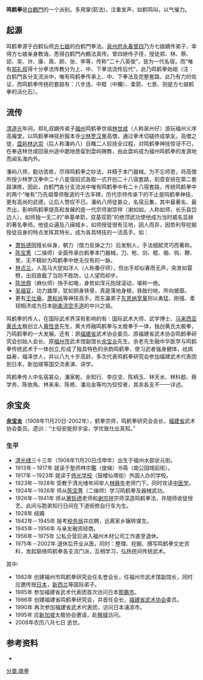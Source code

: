 {{多個問題|
{{refimprove|time=2019-07-31T10:44:23+00:00}}
{{dead end|time=2014-05-30T05:27:58+00:00}}
{{no footnotes|time=2014-05-30T05:27:58+00:00}}
}}
'''鸣鹤拳'''是[[白鶴門|白鶴門]]的一个派别。多用掌(箭法)，注重发声，如鹤鸣叫，以气催力。

== 起源 ==
鸣鹤拳源于白鹤仙师[[方七娘|方七娘]]的白鹤門拳法。[[泉州府|泉州府]][[永春|永春]][[曾四|曾四]]乃方七娘嫡传弟子，幸得方七娘亲身教诲，悉得白鹤門內鶴法真传。曾四继传子侄，授徒郑、林、蔡、邱、吴、许、康、周、颜、张、李等，传称“二十八英俊”，皆为一代名宿，而“唯有[[郑礼叔|郑礼叔]]得十分拳法传教分为上、中、下拳法流传后代”，此乃鸣鹤拳始祖（注：白鹤門各分支流派中，唯有鸣鹤拳传承上、中、下拳法及完整套路，此乃有力的佐证，而鸣鹤拳传统的套路有：八步连、中框（中欗）、柔箭、七景、则是方七娘鹤拳的活化石）。

== 流传 ==
[[清|清]][[道光|道光]]年间，郑礼叔嫡传弟子[[福州|福州]]鸣鹤拳世祖[[林世咸|林世咸]]（人称泉州仔）游玩福州义序高庵堂，以鸣鹤拳神技折服本寺[[少林罗汉拳|少林罗汉拳]]高僧，通过拳术切磋终成挚友。高僧之徒，[[盘屿|盘屿]][[林达崇|林达崇]]（后人称潘屿八）目睹二人较技全过程，对鸣鹤拳神技惊讶不已，在奉送林世咸回泉州途中跪地恳留到盘屿赐教，由此盘屿成为福州鸣鹤拳的发源地而闻名海内外。

潘屿八师，勤功苦练，尽得鸣鹤拳之妙法，并精于本门器械。为不忘师恩，将高僧所授少林罗汉拳中二十八星宿招式各取一式开创二十八宿套路，刻意安排在第二套路演练，因此，白鹤門各分支流派中唯有鸣鹤拳中有二十八宿套路，传统鸣鹤拳中的两个“唯有”乃先祖尊师敬道的千古丰碑，历代宗师传承下的不止是鸣鹤拳神技，更有高尚的武德，让后人赞叹不已。潘屿八师徒甚众，名宿云集，其中最著名、最杰出，影响鸣鹤拳提高和发展的是一代宗师谢崇祥（谢如如，人称如师，长乐县岱边人），如师独一无二的“单基单箭，双基双箭”的绝顶武功使他成为当时威名显赫的著名拳师。他徒众遍及八闽城乡，如师授徒很有见地，因人而异，因势利导挖掘授徒自身的特点发挥其特长，成为各具特技的一流高手。如：

*[[萧铄德|萧铄德]]因擅长纵身，朝力（借力反弹之力）后发制人，手法细腻灵巧而著称。
*[[陈宝菁|陈宝菁]]（二俤师）全面传承白鹤拳本门器械，刀、枪、剑、棍、锄、钩、鞭、凳，无不精妙为鸣鹤拳中绝无仅有的一脉。
*[[林贞兰|林贞兰]]，人高马大犹如洋人（人称番仔师），但出手却似春雨无声，突发如雷劈，出招直截了当防不胜防，让人望而却步。
*[[陈世鼎|陈世鼎]]（麻伙师）快手如电，身势如浑元抱球滚动，堪称一绝。
*[[吴福官|吴福官]]，功力雄厚，犹如铜身铁骨，真是落地身根，铁肢扫地，所向披靡。
*更有[[王仕庵|王仕庵]]，[[萧和尚|萧和尚]]等神技高手。而东瀛弟子[[东恩纳宽量|东恩纳宽量]]则以勇猛、刚强、柔韧相济成为日本[[刚柔流|刚柔流]][[空手道|空手道]]的中兴之祖。

鸣鹤拳的传人，在国际武术界深有影响的有：国际武术大师、武学博士、[[马来西亚|马来西亚]][[黄氏太|黄氏太]]极创立人[[黄性贤|黄性贤]]先生，黄大师融鸣鹤拳与太极拳于一体，独创黄氏太极拳，乃鸣鹤拳的一大发展。还有：原[[福建省|福建省]]武术协会委员、原福建省武术协会鸣鹤拳研究会创始人会长、原[[福州市|福州市]]武术馆副馆长[[余宝炎|余宝炎]]先生。余老先生融中华医学与鸣鹤拳传统武术于一体创立,形成了独具特色的余韵鸣鹤拳，使习武者强身健体，祛病益寿，福泽世人，并以八九十岁高龄，多次代表鸣鹤拳研究会参加福建武术代表团到日本，新加坡等国交流表演、讲学。

鸣鹤拳传人中名宿甚众，潘家乾、余知行、李应坚、陈柄玉、林天水、林科题、蔡学务、陈依角、林来来、陈修、潘兆金等均为佼佼者，其余各支不一一详述。

== 余宝炎 ==

'''[[余宝炎|余宝炎]]'''（1908年11月20日-2002年），鹤拳宗师，鸣鹤拳研究会会长，[[福建省|福建省]]武术协会委员。遗训：“士俗安能担宇宙，学优致仕出真知。”

=== 生平 ===
*[[清|清]][[光绪|光绪]]三十三年（1908年11月20日戊申年）出生于福州水部状元街。
*1913年－1917年 就读于塾师林宗鑑（俊俤）书斋（南公园琯前街）。
*1917年－1923年 就读于[[扬光学校|扬光学校]]（鼓楼仙塔街）外国人办的学校。
*1923年－1928年 受教于清光绪年间举人[[林舜年|林舜年]]老师门下。同时攻读[[中医学|中医学]]。
*1924年－1926年 师从[[陈宝菁|陈宝菁]]（二俤师）学习鸣鹤拳及器械武功。
*1926年－1941年 师从[[箫铄德|箫铄德]]老师和[[谢宗祥|谢宗祥]]宗师深造鸣鹤拳法，并随师收徒授艺。此间与胞弟知行日间在下道街修自行车为生。
*1928年 结婚
*1942年－1945年 报考[[税务局|税务局]]并应聘，远离家乡辗转谋生。
*1945年－1956年 与亲友融资经商。
*1956年－1975年 公私合营后进入福州木材公司工作直至退休。
*1975年－2002年 退休后开业从医。同时：整理、挖掘、撰写鸣鹤拳文史资料，发起联络鸣鹤拳各支流门派，互相学习，弘扬民间传统武术。

其中:
*1982年 创建福州市鸣鹤拳研究会任名誉会长，任福州市武术馆副馆长，同时应邀传授[[日本|日本]]，[[新西兰|新西兰]]等国际弟子。
*1985年 参加福建省武术代表团首次访问日本[[那霸市|那霸市]]。
*1986年 创建福建省鸣鹤拳研究会，并首任会长，[[福建省武术协会|福建省武术协会]]委员。
*1990年 再次参加福建省武术代表团，访问日本浦添市。
*1995年 应[[新加坡|新加坡]]太极协会邀请，赴[[狮城|狮城]]访问。
*2008年农历八月七日 逝世。

==参考资料==
*{{cite book|title=《著名武术家余宝炎》|publisher=福建省武术协会鸣鹤拳研究会 |author=余丹秋}}

[[分类:南拳|分类:南拳]]